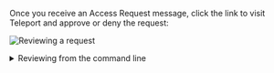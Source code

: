 Once you receive an Access Request message, click the link to visit Teleport and
approve or deny the request:

![Reviewing a request](../../../img/review-request.png)

<details>
<summary>Reviewing from the command line</summary>

You can also review an Access Request from the command line:

<Tabs>
<TabItem label="As an Admin">
  ```code
  # Replace REQUEST_ID with the id of the request
  $ tctl request approve REQUEST_ID
  $ tctl request deny REQUEST_ID
  ```
</TabItem>
<TabItem label="As a User">
  ```code
  # Replace REQUEST_ID with the id of the request
  $ tsh request review --approve REQUEST_ID
  $ tsh request review --deny REQUEST_ID
  ```
</TabItem>
</Tabs>

</details>
